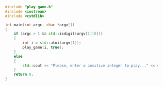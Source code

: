 ```cpp title="game.cpp"
#include "play_game.h"
#include <iostream>
#include <cstdlib>

int main(int argc, char *argv[])
{
    if (argc > 1 && std::isdigit(argv[1][0]))
    {
        int i = std::atoi(argv[1]);
        play_game(i, true);
    }
    else
    {
        std::cout << "Please, enter a positive integer to play..." << std::endl;
    }
    return 0;
}
```
